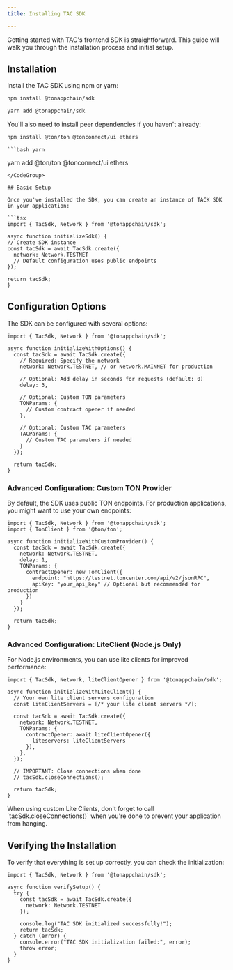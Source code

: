 ```yaml
---
title: Installing TAC SDK

---
```


Getting started with TAC's frontend SDK is straightforward. This guide will walk you through the installation process and initial setup.

## Installation

Install the TAC SDK using npm or yarn:
<CodeGroup filename="">
  ```bash npm
  npm install @tonappchain/sdk
  ```
  ```bash yarn 
  yarn add @tonappchain/sdk
  ```
</CodeGroup>

You'll also need to install peer dependencies if you haven't already:
<CodeGroup>
  ```bash npm
  npm install @ton/ton @tonconnect/ui ethers
  ```
    ```bash yarn 
  yarn add @ton/ton @tonconnect/ui ethers
  ```
</CodeGroup>

## Basic Setup

Once you've installed the SDK, you can create an instance of TACK SDK in your application:

```tsx
import { TacSdk, Network } from '@tonappchain/sdk';

async function initializeSdk() {
  // Create SDK instance
  const tacSdk = await TacSdk.create({
    network: Network.TESTNET
    // Default configuration uses public endpoints
  });
  
  return tacSdk;
}
```

## Configuration Options

The SDK can be configured with several options: 
```tsx
import { TacSdk, Network } from '@tonappchain/sdk';

async function initializeWithOptions() {
  const tacSdk = await TacSdk.create({
    // Required: Specify the network
    network: Network.TESTNET, // or Network.MAINNET for production
    
    // Optional: Add delay in seconds for requests (default: 0)
    delay: 3,
    
    // Optional: Custom TON parameters
    TONParams: {
      // Custom contract opener if needed
    },
    
    // Optional: Custom TAC parameters
    TACParams: {
      // Custom TAC parameters if needed
    }
  });
  
  return tacSdk;
}
```

### Advanced Configuration: Custom TON Provider

By default, the SDK uses public TON endpoints. For production applications, you might want to use your own endpoints:

```tsx 
import { TacSdk, Network } from '@tonappchain/sdk';
import { TonClient } from '@ton/ton';

async function initializeWithCustomProvider() {
  const tacSdk = await TacSdk.create({
    network: Network.TESTNET,
    delay: 1,
    TONParams: {
      contractOpener: new TonClient({
        endpoint: "https://testnet.toncenter.com/api/v2/jsonRPC",
        apiKey: "your_api_key" // Optional but recommended for production
      })
    }
  });
  
  return tacSdk;
}
```

### Advanced Configuration: LiteClient (Node.js Only)
For Node.js environments, you can use lite clients for improved performance:
```tsx
import { TacSdk, Network, liteClientOpener } from '@tonappchain/sdk';

async function initializeWithLiteClient() {
  // Your own lite client servers configuration
  const liteClientServers = [/* your lite client servers */];
  
  const tacSdk = await TacSdk.create({
    network: Network.TESTNET,
    TONParams: {
      contractOpener: await liteClientOpener({ 
        liteservers: liteClientServers 
      }),
    },
  });
  
  // IMPORTANT: Close connections when done
  // tacSdk.closeConnections();
  
  return tacSdk;
}
```


<Warning>
  When using custom Lite Clients, don't forget to call `tacSdk.closeConnections()` when you're done to prevent your application from hanging.
</Warning>

## Verifying the Installation
To verify that everything is set up correctly, you can check the initialization:

```tsx
import { TacSdk, Network } from '@tonappchain/sdk';

async function verifySetup() {
  try {
    const tacSdk = await TacSdk.create({
      network: Network.TESTNET
    });
    
    console.log("TAC SDK initialized successfully!");
    return tacSdk;
  } catch (error) {
    console.error("TAC SDK initialization failed:", error);
    throw error;
  }
}
```

